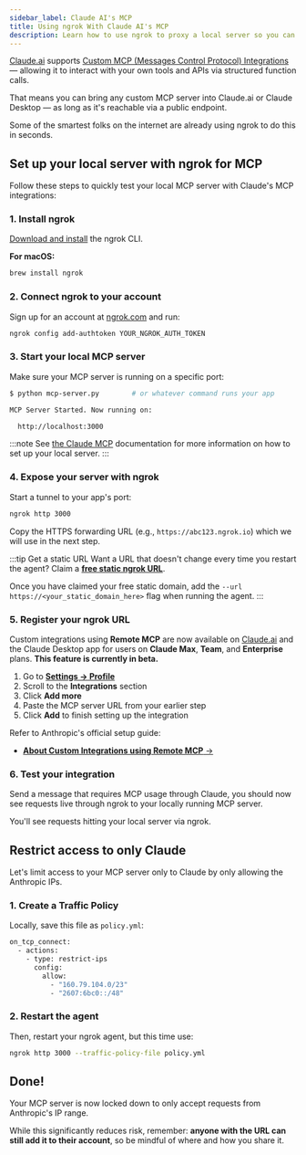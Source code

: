 ```yaml
---
sidebar_label: Claude AI's MCP
title: Using ngrok With Claude AI's MCP
description: Learn how to use ngrok to proxy a local server so you can build custom apps for Claude's MCP.
---
```



[Claude.ai](https://www.anthropic.com/news/introducing-claude) supports [Custom MCP (Messages Control Protocol) Integrations](https://support.anthropic.com/en/articles/11175166-about-custom-integrations-using-remote-mcp) — allowing it to interact with your own tools and APIs via structured function calls.

That means you can bring any custom MCP server into Claude.ai or Claude Desktop — as long as it's reachable via a public endpoint.

Some of the smartest folks on the internet are already using ngrok to do this in seconds.

## Set up your local server with ngrok for MCP

Follow these steps to quickly test your local MCP server with Claude's MCP integrations:

### 1. Install ngrok

[Download and install](https://ngrok.com/download) the ngrok CLI.

**For macOS:**

```jsx
brew install ngrok
```

### 2. Connect ngrok to your account

Sign up for an account at [ngrok.com](https://ngrok.com/) and run:

```bash
ngrok config add-authtoken YOUR_NGROK_AUTH_TOKEN
```

### 3. Start your local MCP server

Make sure your MCP server is running on a specific port:

```bash
$ python mcp-server.py        # or whatever command runs your app

MCP Server Started. Now running on:

  http://localhost:3000
```

:::note
See [the Claude MCP](https://www.claudemcp.com/docs) documentation for more information on how to set up your local server.
:::

### 4. Expose your server with ngrok

Start a tunnel to your app's port:

```bash
ngrok http 3000
```

Copy the HTTPS forwarding URL (e.g., `https://abc123.ngrok.io`) which we will use in the next step.

:::tip Get a static URL
Want a URL that doesn't change every time you restart the agent? Claim a [**free static ngrok URL**](https://dashboard.ngrok.com/domains).

Once you have claimed your free static domain, add the `--url https://<your_static_domain_here>` flag when running the agent.
:::

### 5. Register your ngrok URL

Custom integrations using **Remote MCP** are now available on [Claude.ai](https://claude.ai/) and the Claude Desktop app for users on **Claude Max**, **Team**, and **Enterprise** plans. **This feature is currently in beta.**

<Tabs groupId="user-type" queryString="user-type">
<TabItem value="claude-max" label="Claude Max" default>

1. Go to [**Settings → Profile**](https://claude.ai/settings/profile)
2. Scroll to the **Integrations** section
3. Click **Add more**
4. Paste the MCP server URL from your earlier step
5. Click **Add** to finish setting up the integration

</TabItem>

<TabItem value="claude-enterprise" label="Enterprise & Teams">

Refer to Anthropic's official setup guide:

- [**About Custom Integrations using Remote MCP** →](https://support.anthropic.com/en/articles/11175166-about-custom-integrations-using-remote-mcp)

</TabItem>

</Tabs>

### 6. Test your integration

Send a message that requires MCP usage through Claude, you should now see requests live through ngrok to your locally running MCP server.

You'll see requests hitting your local server via ngrok.

## Restrict access to only Claude

Let's limit access to your MCP server only to Claude by only allowing the Anthropic IPs.

### 1. Create a Traffic Policy

Locally, save this file as `policy.yml`:

```bash
on_tcp_connect:
  - actions:
    - type: restrict-ips
      config:
        allow:
          - "160.79.104.0/23"
          - "2607:6bc0::/48"
```

### 2. Restart the agent

Then, restart your ngrok agent, but this time use:

```bash
ngrok http 3000 --traffic-policy-file policy.yml
```

## Done!

Your MCP server is now locked down to only accept requests from Anthropic's IP range.

While this significantly reduces risk, remember: **anyone with the URL can still add it to their account**, so be mindful of where and how you share it.
